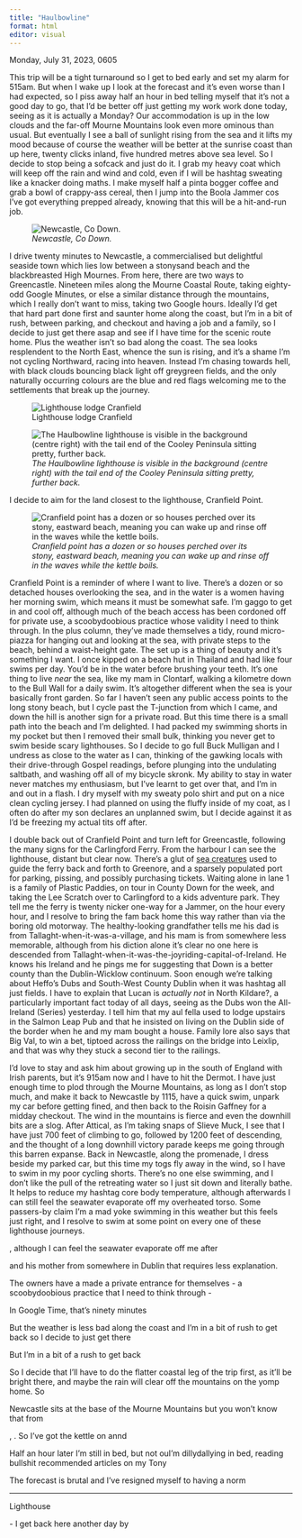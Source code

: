 ```yaml
---
title: "Haulbowline"
format: html
editor: visual
---
```


Monday, July 31, 2023, 0605

This trip will be a tight turnaround so I get to bed early and set my alarm for 515am. But when I wake up I look at the forecast and it's even worse than I had expected, so I piss away half an hour in bed telling myself that it's not a good day to go, that I'd be better off just getting my work work done today, seeing as it is actually a Monday? Our accommodation is up in the low clouds and the far-off Mourne Mountains look even more ominous than usual. But eventually I see a ball of sunlight rising from the sea and it lifts my mood because of course the weather will be better at the sunrise coast than up here, twenty clicks inland, five hundred metres above sea level. So I decide to stop being a sofcack and just do it. I grab my heavy coat which will keep off the rain and wind and cold, even if I will be hashtag sweating like a knacker doing maths. I make myself half a pinta bogger coffee and grab a bowl of crappy-ass cereal, then I jump into the Boola Jammer cos I've got everything prepped already, knowing that this will be a hit-and-run job.

![*Newcastle, Co Down.*](images/Newcastle_co_down_WhatsApp%20Image%202023-08-03%20at%2006.39.24.jpeg)

I drive twenty minutes to Newcastle, a commercialised but delightful seaside town which lies low between a stonysand beach and the blackbreasted High Mournes. From here, there are two ways to Greencastle. Nineteen miles along the Mourne Coastal Route, taking eighty-odd Google Minutes, or else a similar distance through the mountains, which I really don't want to miss, taking two Google hours. Ideally I'd get that hard part done first and saunter home along the coast, but I'm in a bit of rush, between parking, and checkout and having a job and a family, so I decide to just get there asap and see if I have time for the scenic route home. Plus the weather isn't so bad along the coast. The sea looks resplendent to the North East, whence the sun is rising, and it's a shame I'm not cycling Northward, racing into heaven. Instead I'm chasing towards hell, with black clouds bouncing black light off greygreen fields, and the only naturally occurring colours are the blue and red flags welcoming me to the settlements that break up the journey.

![Lighthouse lodge Cranfield](images/lighthouse_lodge_cranfield_pointWhatsApp%20Image%202023-08-03%20at%2006.39.31.jpeg)

![*The Haulbowline lighthouse is visible in the background (centre right) with the tail end of the Cooley Peninsula sitting pretty, further back.*](images/haulbowline_cranfield_lighthouse_lodge_WhatsApp%20Image%202023-08-03%20at%2006.39.30.jpeg)

I decide to aim for the land closest to the lighthouse, Cranfield Point.

![*Cranfield point has a dozen or so houses perched over its stony, eastward beach, meaning you can wake up and rinse off in the waves while the kettle boils.*](images/cranfield_point_WhatsApp%20Image%202023-08-03%20at%2006.39.31.jpeg)

Cranfield Point is a reminder of where I want to live. There's a dozen or so detached houses overlooking the sea, and in the water is a women having her morning swim, which means it must be somewhat safe. I'm gaggo to get in and cool off, although much of the beach access has been cordoned off for private use, a scoobydoobious practice whose validity I need to think through. In the plus column, they've made themselves a tidy, round micro-piazza for hanging out and looking at the sea, with private steps to the beach, behind a waist-height gate. The set up is a thing of beauty and it's something I want. I once kipped on a beach hut in Thailand and had like four swims per day. You'd be in the water before brushing your teeth. It's one thing to live *near* the sea, like my mam in Clontarf, walking a kilometre down to the Bull Wall for a daily swim. It's altogether different when the sea is your basically front garden. So far I haven't seen any public access points to the long stony beach, but I cycle past the T-junction from which I came, and down the hill is another sign for a private road. But this time there is a small path into the beach and I'm delighted. I had packed my swimming shorts in my pocket but then I removed their small bulk, thinking you never get to swim beside scary lighthouses. So I decide to go full Buck Mulligan and I undress as close to the water as I can, thinking of the gawking locals with their drive-through Gospel readings, before plunging into the undulating saltbath, and washing off all of my bicycle skronk. My ability to stay in water never matches my enthusiasm, but I've learnt to get over that, and I'm in and out in a flash. I dry myself with my sweaty polo shirt and put on a nice clean cycling jersey. I had planned on using the fluffy inside of my coat, as I often do after my son declares an unplanned swim, but I decide against it as I'd be freezing my actual tits off after.

I double back out of Cranfield Point and turn left for Greencastle, following the many signs for the Carlingford Ferry. From the harbour I can see the lighthouse, distant but clear now. There's a glut of [sea creatures](http://irishlighthouses.blogspot.com/2009/08/haulbowline-range-rear.html) used to guide the ferry back and forth to Greenore, and a sparsely populated port for parking, pissing, and possibly purchasing tickets. Waiting alone in lane 1 is a family of Plastic Paddies, on tour in County Down for the week, and taking the Lee Scratch over to Carlingford to a kids adventure park. They tell me the ferry is twenty nicker one-way for a Jammer, on the hour every hour, and I resolve to bring the fam back home this way rather than via the boring old motorway. The healthy-looking grandfather tells me his dad is from Tallaght-when-it-was-a-village, and his mam is from somewhere less memorable, although from his diction alone it's clear no one here is descended from Tallaght-when-it-was-the-joyriding-capital-of-Ireland. He knows his Ireland and he pings me for suggesting that Down is a better county than the Dublin-Wicklow continuum. Soon enough we're talking about Heffo's Dubs and South-West County Dublin when it was hashtag all just fields. I have to explain that Lucan is *actually* *not* in North Kildare?, a particularly important fact today of all days, seeing as the Dubs won the All-Ireland (Series) yesterday. I tell him that my aul fella used to lodge upstairs in the Salmon Leap Pub and that he insisted on living on the Dublin side of the border when he and my mam bought a house. Family lore also says that Big Val, to win a bet, tiptoed across the railings on the bridge into Leixlip, and that was why they stuck a second tier to the railings.

I'd love to stay and ask him about growing up in the south of England with Irish parents, but it's 915am now and I have to hit the Dermot. I have just enough time to plod through the Mourne Mountains, as long as I don't stop much, and make it back to Newcastle by 1115, have a quick swim, unpark my car before getting fined, and then back to the Roisin Gaffney for a midday checkout. The wind in the mountains is fierce and even the downhill bits are a slog. After Attical, as I'm taking snaps of Slieve Muck, I see that I have just 700 feet of climbing to go, followed by 1200 feet of descending, and the thought of a long downhill victory parade keeps me going through this barren expanse. Back in Newcastle, along the promenade, I dress beside my parked car, but this time my togs fly away in the wind, so I have to swim in my poor cycling shorts. There's no one else swimming, and I don't like the pull of the retreating water so I just sit down and literally bathe. It helps to reduce my hashtag core body temperature, although afterwards I can still feel the seawater evaporate off my overheated torso. Some passers-by claim I'm a mad yoke swimming in this weather but this feels just right, and I resolve to swim at some point on every one of these lighthouse journeys.

, although I can feel the seawater evaporate off me after

and his mother from somewhere in Dublin that requires less explanation.

The owners have a made a private entrance for themselves - a scoobydoobious practice that I need to think through -

In Google Time, that's ninety minutes

But the weather is less bad along the coast and I'm in a bit of rush to get back so I decide to just get there

But I'm in a bit of a rush to get back

So I decide that I'll have to do the flatter coastal leg of the trip first, as it'll be bright there, and maybe the rain will clear off the mountains on the yomp home. So

Newcastle sits at the base of the Mourne Mountains but you won't know that from

, . So I've got the kettle on annd

Half an hour later I'm still in bed, but not ouI'm dillydallying in bed, reading bullshit recommended articles on my Tony

The forecast is brutal and I've resigned myself to having a norm

------------------------------------------------------------------------

Lighthouse

\- I get back here another day by
